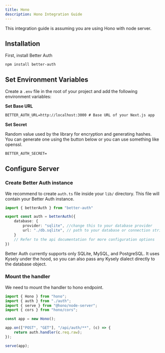 ```yaml
---
title: Hono
description: Hono Integration Guide
---
```


This integration guide is assuming you are using Hono with node server.

## Installation

First, install Better Auth

```package-install
npm install better-auth
```

## Set Environment Variables

Create a `.env` file in the root of your project and add the following environment variables:

**Set Base URL**
```txt title=".env"
BETTER_AUTH_URL=http://localhost:3000 # Base URL of your Next.js app
```

**Set Secret**

Random value used by the library for encryption and generating hashes. You can generate one using the button below or you can use something like openssl.
```txt title=".env"
BETTER_AUTH_SECRET=
```
<GenerateSecret/>

## Configure Server

### Create Better Auth instance

We recommend to create `auth.ts` file inside your `lib/` directory. This file will contain your Better Auth instance.

```ts twoslash title="auth.ts"
import { betterAuth } from "better-auth"

export const auth = betterAuth({
    database: {
        provider: "sqlite", //change this to your database provider
        url: "./db.sqlite", // path to your database or connection string
    }
    // Refer to the api documentation for more configuration options
})
```

<Callout type="warn">
Better Auth currently supports only SQLite, MySQL, and PostgreSQL. It uses Kysely under the hood, so you can also pass any Kysely dialect directly to the database object.
</Callout>

### Mount the handler

We need to mount the handler to hono endpoint.

```ts
import { Hono } from "hono";
import { auth } from "./auth";
import { serve } from "@hono/node-server";
import { cors } from "hono/cors";

const app = new Hono();

app.on(["POST", "GET"], "/api/auth/**", (c) => {
	return auth.handler(c.req.raw);
});

serve(app);
```

